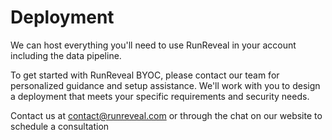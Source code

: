 # Deployment

We can host everything you'll need to use RunReveal in your account including the data pipeline.

To get started with RunReveal BYOC, please contact our team for personalized guidance and setup assistance. We'll work with you to design a deployment that meets your specific requirements and security needs.

Contact us at contact@runreveal.com or through the chat on our website to schedule a consultation